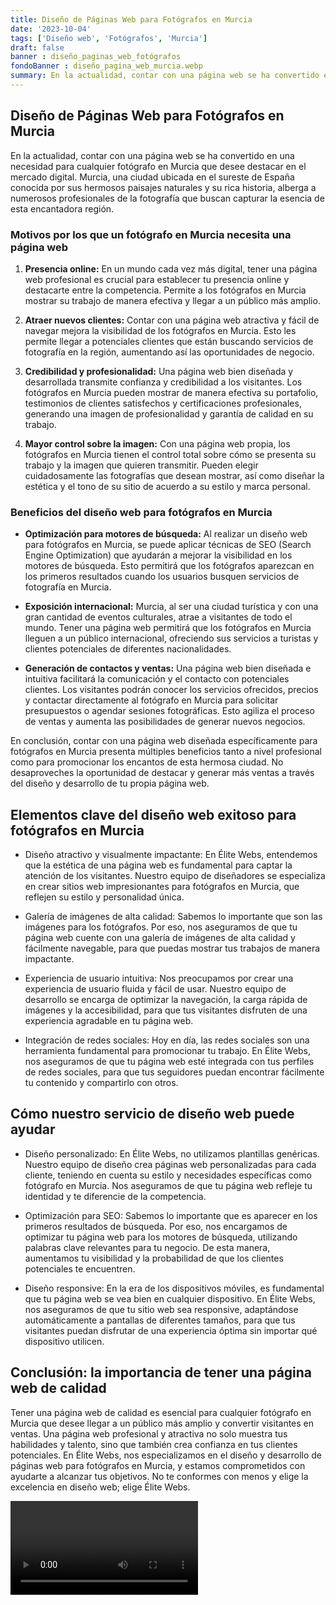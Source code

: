 ```yaml
---
title: Diseño de Páginas Web para Fotógrafos en Murcia
date: '2023-10-04'
tags: ['Diseño web', 'Fotógrafos', 'Murcia']
draft: false
banner : diseño_paginas_web_fotógrafos
fondoBanner : diseño_pagina_web_murcia.webp
summary: En la actualidad, contar con una página web se ha convertido en una necesidad para cualquier fotógrafo en Murcia que desee destacar en el mercado digital. Murcia, una ciudad ubicada en el sureste de España conocida por sus hermosos paisajes naturales y su rica historia, alberga a numerosos profesionales de la fotografía que buscan capturar la esencia de esta encantadora región.
---
```


## Diseño de Páginas Web para Fotógrafos en Murcia

En la actualidad, contar con una página web se ha convertido en una necesidad para cualquier fotógrafo en Murcia que desee destacar en el mercado digital. Murcia, una ciudad ubicada en el sureste de España conocida por sus hermosos paisajes naturales y su rica historia, alberga a numerosos profesionales de la fotografía que buscan capturar la esencia de esta encantadora región.

### Motivos por los que un fotógrafo en Murcia necesita una página web

1. **Presencia online:** En un mundo cada vez más digital, tener una página web profesional es crucial para establecer tu presencia online y destacarte entre la competencia. Permite a los fotógrafos en Murcia mostrar su trabajo de manera efectiva y llegar a un público más amplio.

2. **Atraer nuevos clientes:** Contar con una página web atractiva y fácil de navegar mejora la visibilidad de los fotógrafos en Murcia. Esto les permite llegar a potenciales clientes que están buscando servicios de fotografía en la región, aumentando así las oportunidades de negocio.

3. **Credibilidad y profesionalidad:** Una página web bien diseñada y desarrollada transmite confianza y credibilidad a los visitantes. Los fotógrafos en Murcia pueden mostrar de manera efectiva su portafolio, testimonios de clientes satisfechos y certificaciones profesionales, generando una imagen de profesionalidad y garantía de calidad en su trabajo.

4. **Mayor control sobre la imagen:** Con una página web propia, los fotógrafos en Murcia tienen el control total sobre cómo se presenta su trabajo y la imagen que quieren transmitir. Pueden elegir cuidadosamente las fotografías que desean mostrar, así como diseñar la estética y el tono de su sitio de acuerdo a su estilo y marca personal.

### Beneficios del diseño web para fotógrafos en Murcia

- **Optimización para motores de búsqueda:** Al realizar un diseño web para fotógrafos en Murcia, se puede aplicar técnicas de SEO (Search Engine Optimization) que ayudarán a mejorar la visibilidad en los motores de búsqueda. Esto permitirá que los fotógrafos aparezcan en los primeros resultados cuando los usuarios busquen servicios de fotografía en Murcia.

- **Exposición internacional:** Murcia, al ser una ciudad turística y con una gran cantidad de eventos culturales, atrae a visitantes de todo el mundo. Tener una página web permitirá que los fotógrafos en Murcia lleguen a un público internacional, ofreciendo sus servicios a turistas y clientes potenciales de diferentes nacionalidades.

- **Generación de contactos y ventas:** Una página web bien diseñada e intuitiva facilitará la comunicación y el contacto con potenciales clientes. Los visitantes podrán conocer los servicios ofrecidos, precios y contactar directamente al fotógrafo en Murcia para solicitar presupuestos o agendar sesiones fotográficas. Esto agiliza el proceso de ventas y aumenta las posibilidades de generar nuevos negocios.

En conclusión, contar con una página web diseñada específicamente para fotógrafos en Murcia presenta múltiples beneficios tanto a nivel profesional como para promocionar los encantos de esta hermosa ciudad. No desaproveches la oportunidad de destacar y generar más ventas a través del diseño y desarrollo de tu propia página web.

<GifSeo />

<Cta />

## Elementos clave del diseño web exitoso para fotógrafos en Murcia

- Diseño atractivo y visualmente impactante: En Élite Webs, entendemos que la estética de una página web es fundamental para captar la atención de los visitantes. Nuestro equipo de diseñadores se especializa en crear sitios web impresionantes para fotógrafos en Murcia, que reflejen su estilo y personalidad única.

- Galería de imágenes de alta calidad: Sabemos lo importante que son las imágenes para los fotógrafos. Por eso, nos aseguramos de que tu página web cuente con una galería de imágenes de alta calidad y fácilmente navegable, para que puedas mostrar tus trabajos de manera impactante.

- Experiencia de usuario intuitiva: Nos preocupamos por crear una experiencia de usuario fluida y fácil de usar. Nuestro equipo de desarrollo se encarga de optimizar la navegación, la carga rápida de imágenes y la accesibilidad, para que tus visitantes disfruten de una experiencia agradable en tu página web.

- Integración de redes sociales: Hoy en día, las redes sociales son una herramienta fundamental para promocionar tu trabajo. En Élite Webs, nos aseguramos de que tu página web esté integrada con tus perfiles de redes sociales, para que tus seguidores puedan encontrar fácilmente tu contenido y compartirlo con otros.

## Cómo nuestro servicio de diseño web puede ayudar

- Diseño personalizado: En Élite Webs, no utilizamos plantillas genéricas. Nuestro equipo de diseño crea páginas web personalizadas para cada cliente, teniendo en cuenta su estilo y necesidades específicas como fotógrafo en Murcia. Nos aseguramos de que tu página web refleje tu identidad y te diferencie de la competencia.

- Optimización para SEO: Sabemos lo importante que es aparecer en los primeros resultados de búsqueda. Por eso, nos encargamos de optimizar tu página web para los motores de búsqueda, utilizando palabras clave relevantes para tu negocio. De esta manera, aumentamos tu visibilidad y la probabilidad de que los clientes potenciales te encuentren.

- Diseño responsive: En la era de los dispositivos móviles, es fundamental que tu página web se vea bien en cualquier dispositivo. En Élite Webs, nos aseguramos de que tu sitio web sea responsive, adaptándose automáticamente a pantallas de diferentes tamaños, para que tus visitantes puedan disfrutar de una experiencia óptima sin importar qué dispositivo utilicen.

## Conclusión: la importancia de tener una página web de calidad

Tener una página web de calidad es esencial para cualquier fotógrafo en Murcia que desee llegar a un público más amplio y convertir visitantes en ventas. Una página web profesional y atractiva no solo muestra tus habilidades y talento, sino que también crea confianza en tus clientes potenciales. En Élite Webs, nos especializamos en el diseño y desarrollo de páginas web para fotógrafos en Murcia, y estamos comprometidos con ayudarte a alcanzar tus objetivos. No te conformes con menos y elige la excelencia en diseño web; elige Élite Webs.

<Video />

<CtaBot job='Fotógrafos' city='Murcia'/>

<Gmaps query='Murcia+españa+maps' />